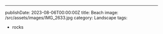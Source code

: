 ---
publishDate: 2023-08-06T00:00:00Z
title: Beach
image: /src/assets/images/IMG_2633.jpg
category: Landscape
tags:
  - rocks

